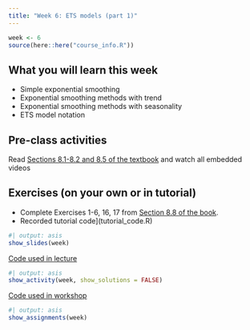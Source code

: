 ```yaml
---
title: "Week 6: ETS models (part 1)"
---
```


```r
week <- 6
source(here::here("course_info.R"))
```

## What you will learn this week

* Simple exponential smoothing
* Exponential smoothing methods with trend 
* Exponential smoothing methods with seasonality
* ETS model notation

## Pre-class activities

Read [Sections 8.1-8.2 and 8.5 of the textbook](https://otexts.com/fpp3/expsmooth.html) and watch all embedded videos

## Exercises (on your own or in tutorial)

* Complete Exercises 1-6, 16, 17 from [Section 8.8 of the book](https://otexts.com/fpp3/expsmooth-exercises.html).
<!-- [**Solutions to Exercises**](ex6-sol.qmd) -->
* Recorded tutorial code](tutorial_code.R)


```r
#| output: asis
show_slides(week)
```

[Code used in lecture](seminar_code.R)

```r
#| output: asis
show_activity(week, show_solutions = FALSE)
```

[Code used in workshop](workshop_code.R)

```r
#| output: asis
show_assignments(week)
```
